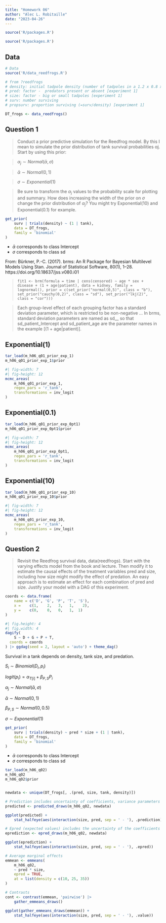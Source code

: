 ```yaml
---
title: "Homework 06"
author: "Alec L. Robitaille"
date: "2023-04-26"
---
```


```r
source('R/packages.R')
```

```r
source('R/packages.R')
```


## Data 
```r
# Data
source('R/data_reedfrogs.R')

# from ?reedfrogs
# density: initial tadpole density (number of tadpoles in a 1.2 x 0.8 x 0.4 m tank) [experiment 1]
# pred: factor -  predators present or absent [experiment 1]
# size: factor - big or small tadpoles [experiment 1]
# surv: number surviving
# propsurv: proportion surviving (=surv/density) [experiment 1]

DT_frogs <- data_reedfrogs()
```


## Question 1
> Conduct a prior predictive simulation for the Reedfrog model. By this I mean
to simulate the prior distribution of tank survival probabilities αj. Start by
using this prior: 

> $\alpha_{j} \sim Normal(\bar{\alpha}, \sigma)$

> $\bar{\alpha} \sim Normal(0, 1)$

> $\sigma \sim Exponential(1)$ 

> Be sure to transform the $\alpha_{j}$ values to the probability scale for
plotting and summary. How does increasing the width of the prior on $\sigma$
change the prior distribution of $\alpha_{j}$? You might try Exponential(10) and
Exponential(0.1) for example.



```r
get_prior(
	surv | trials(density) ~ (1 | tank),
	data = DT_frogs,
	family = 'binomial'
)
```

- $\bar{\alpha}$ corresponds to class Intercept
- $\sigma$ corresponds to class sd


From: Bürkner, P.-C. (2017). brms: An R Package for Bayesian Multilevel Models
Using Stan. Journal of Statistical Software, 80(1), 1–28.
https://doi.org/10.18637/jss.v080.i01

> `fit1 <- brm(formula = time | cens(censored) ~ age * sex + disease + (1 +
age|patient), data = kidney, family = lognormal(), prior =
c(set_prior("normal(0,5)", class = "b"), set_prior("cauchy(0,2)", class = "sd"),
set_prior("lkj(2)", class = "cor")))`
  
> Each group-level effect of each grouping factor has a standard deviation
parameter, which is restricted to be non-negative ... In brms, standard
deviation parameters are named as sd_<group>_<coef> so that sd_patient_Intercept
and sd_patient_age are the parameter names in the example [(1 + age|patient)].



::: {.panel-tabset}

## Exponential(1)
```r
tar_load(m_h06_q01_prior_exp_1)
m_h06_q01_prior_exp_1$prior
```


```r
#| fig-width: 7
#| fig-height: 12
mcmc_areas(
	m_h06_q01_prior_exp_1,
	regex_pars = 'r_tank', 
	transformations = inv_logit
)
```

## Exponential(0.1)

```r
tar_load(m_h06_q01_prior_exp_0pt1)
m_h06_q01_prior_exp_0pt1$prior
```


```r
#| fig-width: 7
#| fig-height: 12
mcmc_areas(
	m_h06_q01_prior_exp_0pt1,
	regex_pars = 'r_tank',
	transformations = inv_logit
)
```

## Exponential(10)

```r
tar_load(m_h06_q01_prior_exp_10)
m_h06_q01_prior_exp_10$prior
```


```r
#| fig-width: 7
#| fig-height: 12
mcmc_areas(
	m_h06_q01_prior_exp_10, 
	regex_pars = 'r_tank', 
	transformations = inv_logit
)
```
:::




## Question 2

> Revisit the Reedfrog survival data, data(reedfrogs). Start with the varying
effects model from the book and lecture. Then modify it to estimate the causal
effects of the treatment variables pred and size, including how size might
modify the effect of predation. An easy approach is to estimate an effect for
each combination of pred and size. Justify your model with a DAG of this
experiment.


```r
coords <- data.frame(
    name = c('D', 'G', 'P', 'T', 'S'),
    x =    c(1,    2,   3,   1,    2),
    y =    c(0,    0,   0,   1,  1)
)
```

```r
#| fig.height: 4
#| fig.width: 4
dagify(
    S ~ D + G + P + T,
  coords = coords
) |> ggdag(seed = 2, layout = 'auto') + theme_dag()
```

Survival in a tank depends on density, tank size, and predation. 

$S_{i} \sim Binomial(D_{i}, p_{i} )$

$logit(p_{i}) = \alpha_{T[i]} + \beta_{P, S}P_{i}$

$\alpha_{j} \sim Normal(\bar{\alpha}, \sigma)$

$\bar{\alpha} \sim Normal(0, 1)$

$\beta_{P, S} \sim Normal(0, 0.5)$

$\sigma \sim Exponential(1)$ 


```r
get_prior(
	surv | trials(density) ~ pred * size + (1 | tank),
	data = DT_frogs,
	family = 'binomial'
)
```

- $\bar{\alpha}$ corresponds to class Intercept
- $\sigma$ corresponds to class sd


```r
tar_load(m_h06_q02)
m_h06_q02
m_h06_q02$prior


newdata <- unique(DT_frogs[, .(pred, size, tank, density)])
```

```r
# Prediction includes uncertainty of coefficients, variance parameters of the groups and each individual observation
predicted <- predicted_draws(m_h06_q02, newdata)

ggplot(predicted) + 
	stat_halfeye(aes(interaction(size, pred, sep = ' - '), .prediction))
```

```r
# Epred (expected values) includes the uncertainty of the coefficients and variance parameters of the groups
eprediction <- epred_draws(m_h06_q02, newdata)

ggplot(eprediction) + 
	stat_halfeye(aes(interaction(size, pred, sep = ' - '), .epred))
```

```r
# Average marginal effects
emmean <- emmeans(
	m_h06_q02, 
	~ pred * size, 
	epred = TRUE,
	at = list(density = c(10, 25, 35))
)

# Contrasts
cont <- contrast(emmean, 'pairwise') |> 
	gather_emmeans_draws()

ggplot(gather_emmeans_draws(emmean)) + 
	stat_halfeye(aes(interaction(size, pred, sep = ' - '), .value))

```
